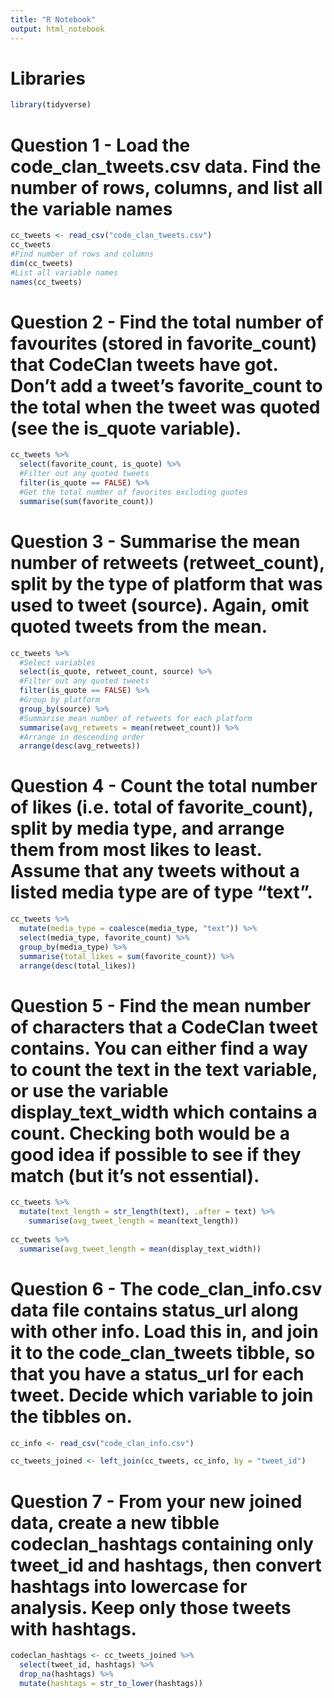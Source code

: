 ```yaml
---
title: "R Notebook"
output: html_notebook
---
```


# Libraries
```r
library(tidyverse)
```

# Question 1 - Load the code_clan_tweets.csv data. Find the number of rows, columns, and list all the variable names

```r
cc_tweets <- read_csv("code_clan_tweets.csv")
cc_tweets
#Find number of rows and columns
dim(cc_tweets)
#List all variable names
names(cc_tweets)
```
# Question 2 - Find the total number of favourites (stored in favorite_count) that CodeClan tweets have got. Don’t add a tweet’s favorite_count to the total when the tweet was quoted (see the is_quote variable).

```r
cc_tweets %>% 
  select(favorite_count, is_quote) %>%
  #Filter out any quoted tweets
  filter(is_quote == FALSE) %>% 
  #Get the total number of favorites excluding quotes
  summarise(sum(favorite_count))
```

# Question 3 - Summarise the mean number of retweets (retweet_count), split by the type of platform that was used to tweet (source). Again, omit quoted tweets from the mean.

```r
cc_tweets %>% 
  #Select variables
  select(is_quote, retweet_count, source) %>%
  #Filter out any quoted tweets
  filter(is_quote == FALSE) %>% 
  #Group by platform
  group_by(source) %>% 
  #Summarise mean number of retweets for each platform
  summarise(avg_retweets = mean(retweet_count)) %>% 
  #Arrange in descending order
  arrange(desc(avg_retweets))
```

# Question 4 - Count the total number of likes (i.e. total of favorite_count), split by media type, and arrange them from most likes to least. Assume that any tweets without a listed media type are of type “text”.

```r
cc_tweets %>% 
  mutate(media_type = coalesce(media_type, "text")) %>% 
  select(media_type, favorite_count) %>% 
  group_by(media_type) %>% 
  summarise(total_likes = sum(favorite_count)) %>% 
  arrange(desc(total_likes))
```


# Question 5 - Find the mean number of characters that a CodeClan tweet contains. You can either find a way to count the text in the text variable, or use the variable display_text_width which contains a count. Checking both would be a good idea if possible to see if they match (but it’s not essential).

```r
cc_tweets %>% 
  mutate(text_length = str_length(text), .after = text) %>% 
    summarise(avg_tweet_length = mean(text_length))
  
cc_tweets %>% 
  summarise(avg_tweet_length = mean(display_text_width))
```

# Question 6 - The code_clan_info.csv data file contains status_url along with other info. Load this in, and join it to the code_clan_tweets tibble, so that you have a status_url for each tweet. Decide which variable to join the tibbles on.

```r
cc_info <- read_csv("code_clan_info.csv")

cc_tweets_joined <- left_join(cc_tweets, cc_info, by = "tweet_id")
```

# Question 7 - From your new joined data, create a new tibble codeclan_hashtags containing only tweet_id and hashtags, then convert hashtags into lowercase for analysis. Keep only those tweets with hashtags.

```r
codeclan_hashtags <- cc_tweets_joined %>% 
  select(tweet_id, hashtags) %>% 
  drop_na(hashtags) %>% 
  mutate(hashtags = str_to_lower(hashtags))
```


